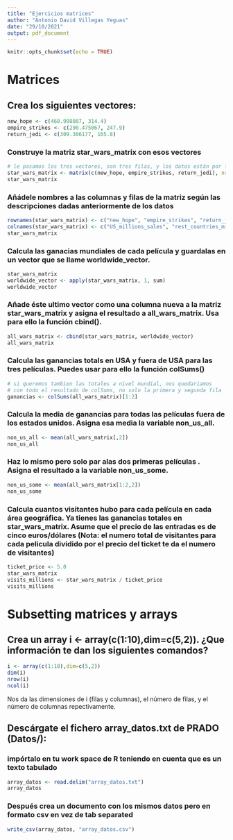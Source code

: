 ```yaml
---
title: "Ejercicios matrices"
author: "Antonio David Villegas Yeguas"
date: "29/10/2021"
output: pdf_document
---
```


```r
knitr::opts_chunk$set(echo = TRUE)
```

# Matrices

## Crea los siguientes vectores:


```r
new_hope <- c(460.998007, 314.4)
empire_strikes <- c(290.475067, 247.9)
return_jedi <- c(309.306177, 165.8)
```


### Construye la matriz star_wars_matrix con  esos vectores

```r
# le pasamos los tres vectores, son tres filas, y los datos están por filas
star_wars_matrix <- matrix(c(new_hope, empire_strikes, return_jedi), nrow = 3, byrow = TRUE)
star_wars_matrix
```

### Añádele nombres a las columnas y filas de la matriz según las descripciones dadas anteriormente de los datos

```r
rownames(star_wars_matrix) <- c("new_hope", "empire_strikes", "return_jedi")
colnames(star_wars_matrix) <- c("US_millions_sales", "rest_countries_millions_sales")
star_wars_matrix
```

### Calcula las ganacias  mundiales de cada película y  guardalas en un vector que se llame worldwide_vector.

```r
star_wars_matrix
worldwide_vector <- apply(star_wars_matrix, 1, sum)
worldwide_vector
```

### Añade éste ultimo vector como una columna nueva a la matriz star_wars_matrix y asigna el resultado a all_wars_matrix. Usa para ello la función cbind().

```r
all_wars_matrix <- cbind(star_wars_matrix, worldwide_vector)
all_wars_matrix
```


### Calcula las ganancias totals en USA y fuera de USA para las tres películas. Puedes usar para ello la función colSums()

```r
# si queremos tambien las totales a nivel mundial, nos quedariamos
# con todo el resultado de colSums, no solo la primera y segunda fila
ganancias <- colSums(all_wars_matrix)[1:2]
```



### Calcula la media de ganancias para todas las películas fuera de los estados unidos. Asigna esa media la variable non_us_all.


```r
non_us_all <- mean(all_wars_matrix[,2])
non_us_all
```


### Haz lo mismo pero solo par alas dos primeras películas . Asigna el resultado a la variable non_us_some.

```r
non_us_some <- mean(all_wars_matrix[1:2,2])
non_us_some

```


### Calcula cuantos visitantes hubo para cada película en cada área geográfica. Ya tienes las ganancias totales en star_wars_matrix. Asume que el precio de las entradas es de cinco euros/dólares (Nota: el numero total de visitantes para cada pelicula dividido por el precio del ticket te da el numero de visitantes)

```r
ticket_price <- 5.0
star_wars_matrix
visits_millions <- star_wars_matrix / ticket_price
visits_millions
```



# Subsetting matrices y arrays


## Crea un array i <- array(c(1:10),dim=c(5,2)). ¿Que información te dan los siguientes comandos?

```r
i <- array(c(1:10),dim=c(5,2))
dim(i)
nrow(i)
ncol(i)
```

Nos da las dimensiones de i (filas y columnas), el número de filas, y el número de columnas repectivamente.


## Descárgate el fichero array_datos.txt de PRADO (Datos/):

### impórtalo en tu work space de R teniendo en cuenta que es un texto tabulado

```r
array_datos <- read.delim("array_datos.txt")
array_datos
```


### Después crea un documento con los mismos datos pero en formato csv en vez de tab separated

```r
write_csv(array_datos, "array_datos.csv")
```
